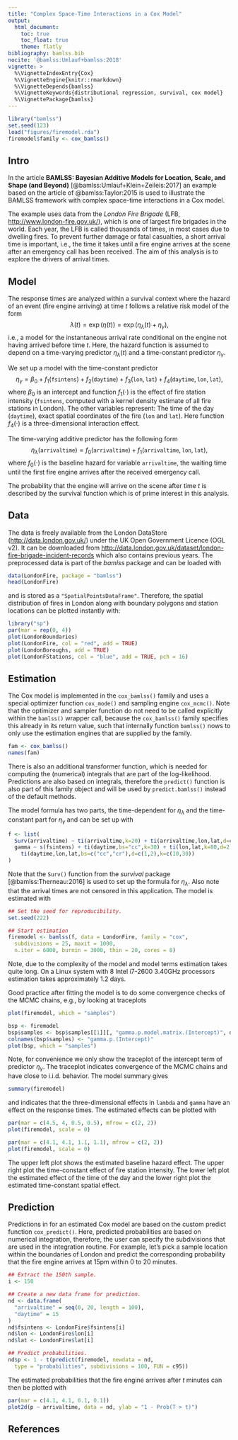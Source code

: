 ```yaml
---
title: "Complex Space-Time Interactions in a Cox Model"
output:
  html_document:
    toc: true
    toc_float: true
    theme: flatly
bibliography: bamlss.bib
nocite: '@bamlss:Umlauf+bamlss:2018'
vignette: >
  %\VignetteIndexEntry{Cox}
  %\VignetteEngine{knitr::rmarkdown}
  %\VignetteDepends{bamlss}
  %\VignetteKeywords{distributional regression, survival, cox model}
  %\VignettePackage{bamlss}
---
```


```r
library("bamlss")
set.seed(123)
load("figures/firemodel.rda")
firemodel$family <- cox_bamlss()
```

## Intro

In the article **BAMLSS: Bayesian Additive Models for Location, Scale, and Shape (and Beyond)**
[@bamlss:Umlauf+Klein+Zeileis:2017] an example based on the article of @bamlss:Taylor:2015 is
used to illustrate the BAMLSS framework with complex space-time interactions in a Cox model.

The example uses data from the _London Fire Brigade_
(LFB, [http://www.london-fire.gov.uk/](http://www.london-fire.gov.uk/)), which is one of largest
fire brigades  in the world. Each year, the LFB is called thousands of times, in most cases due to
dwelling fires. To prevent further damage or fatal casualties, a short arrival time is important,
i.e., the time it takes until a fire engine arrives at the scene after an emergency call has been
received. The aim of this analysis is to explore the drivers of arrival times.

## Model

The response times are analyzed within a survival context where the
hazard of an event (fire engine arriving) at time $t$ follows a relative risk model of the form
$$
\lambda(t) = \exp\left(\eta(t)\right) =  \exp\left( \eta_{\lambda}(t) + \eta_{\gamma} \right),
$$
i.e., a model for the instantaneous arrival rate conditional on the engine not having arrived before
time $t$. Here, the hazard function is assumed to depend on a time-varying predictor
$\eta_{\lambda}(t)$ and a time-constant predictor $\eta_{\gamma}$.

We set up a model with the time-constant predictor
$$
\eta_{\gamma} = \beta_0 + f_1(\texttt{fsintens}) + f_2(\texttt{daytime}) +
  f_3(\texttt{lon}, \texttt{lat}) + f_4(\texttt{daytime}, \texttt{lon}, \texttt{lat}),
$$
where $\beta_0$ is an intercept and function $f_1( \cdot )$ is the effect of fire station intensity
(`fsintens`, computed with a kernel density estimate of all fire stations in London). The other
variables represent: The time of the day (`daytime`), exact spatial coordinates of the fire
(`lon` and `lat`). Here function $f_4( \cdot )$ is a three-dimensional interaction effect.

The time-varying additive predictor has the following form
$$
\eta_{\lambda}(\texttt{arrivaltime}) = f_0(\texttt{arrivaltime}) + f_1(\texttt{arrivaltime}, \texttt{lon}, \texttt{lat}),
$$
where $f_0( \cdot )$ is the baseline hazard for variable `arrivaltime`, the waiting time until the
first fire engine arrives after the received emergency call.

The probability that the engine will arrive on the scene after time $t$ is described by the survival
function
\begin{equation} \label{eqn:surv}
S(t) = \mathrm{Prob}(T > t) = \exp \, \left( -\int_0^t \lambda(u)du \right),
\end{equation}
which is of prime interest in this analysis.

## Data

The data is freely available from the London DataStore
([http://data.london.gov.uk/](http://data.london.gov.uk/)) under the UK
Open Government Licence (OGL v2). It can be downloaded from
[http://data.london.gov.uk/dataset/london-fire-brigade-incident-records](http://data.london.gov.uk/dataset/london-fire-brigade-incident-records)
which also contains previous years. The preprocessed data is part of the _bamlss_ package and
can be loaded with
```r
data(LondonFire, package = "bamlss")
head(LondonFire)
```
and is stored as a `"SpatialPointsDataFrame"`. Therefore, the spatial distribution of fires in
London along with boundary polygons and station locations can be plotted instantly with:
```r
library("sp")
par(mar = rep(0, 4))
plot(LondonBoundaries)
plot(LondonFire, col = "red", add = TRUE)
plot(LondonBoroughs, add = TRUE)
plot(LondonFStations, col = "blue", add = TRUE, pch = 16)
```

## Estimation

The Cox model is implemented in the `cox_bamlss()` family and uses a special optimizer function
`cox_mode()` and sampling engine `cox_mcmc()`. Note that the optimizer and sampler function do
not need to be called explicitly within the `bamlss()` wrapper call, because the `cox_bamlss()`
family specifies this already in its return value, such that internally function `bamlss()`
nows to only use the estimation engines that are supplied by the family.
```r
fam <- cox_bamlss()
names(fam)
```
There is also an additional transformer function, which is needed for computing the (numerical)
integrals that are part of the log-likelihood. Predictions are also based on integrals, therefore
the `predict()` function is also part of this family object and will be used by `predict.bamlss()`
instead of the default methods.

The model formula has two parts, the time-dependent for $\eta_{\lambda}$ and the time-constant
part for $\eta_{\gamma}$ and can be set up with
```r
f <- list(
  Surv(arrivaltime) ~ ti(arrivaltime,k=20) + ti(arrivaltime,lon,lat,d=c(1,2),k=c(5,30)),
  gamma ~ s(fsintens) + ti(daytime,bs="cc",k=30) + ti(lon,lat,k=80,d=2) +
    ti(daytime,lon,lat,bs=c("cc","cr"),d=c(1,2),k=c(10,30))
)
```
Note that the `Surv()` function from the _survival_ package [@bamlss:Therneau:2016] is used to
set up the formula for $\eta_{\lambda}$. Also note that the arrival times are not censored
in this application. The model is estimated with
```r
## Set the seed for reproducibility.
set.seed(222)

## Start estimation
firemodel <- bamlss(f, data = LondonFire, family = "cox",
  subdivisions = 25, maxit = 1000,
  n.iter = 6000, burnin = 3000, thin = 20, cores = 8)
```
Note, due to the complexity of the model and model terms estimation takes quite long. On a Linux
system with 8 Intel i7-2600 3.40GHz processors estimation takes approximately 1.2 days.

Good practice after fitting the model is to do some convergence checks of the MCMC chains, e.g.,
by looking at traceplots
```r
plot(firemodel, which = "samples")
```
```r
bsp <- firemodel
bsp$samples <- bsp$samples[[1]][, "gamma.p.model.matrix.(Intercept)", drop = FALSE]
colnames(bsp$samples) <- "gamma.p.(Intercept)"
plot(bsp, which = "samples")
```
Note, for convenience we only show the traceplot of the intercept term of predictor $\eta_{\gamma}$.
The traceplot indicates convergence of the MCMC chains and have close to i.i.d. behavior.
The model summary gives
```r
summary(firemodel)
```
and indicates that the three-dimensional effects in `lambda` and `gamma` have an effect on the
response times. The estimated effects can be plotted with
```r
par(mar = c(4.5, 4, 0.5, 0.5), mfrow = c(2, 2))
plot(firemodel, scale = 0)
```
```r
par(mar = c(4.1, 4.1, 1.1, 1.1), mfrow = c(2, 2))
plot(firemodel, scale = 0)
```
The upper left plot shows the estimated baseline hazard effect. The upper right plot the time-constant
effect of fire station intensity. The lower left plot the estimated effect of the time of the day
and the lower right plot the estimated time-constant spatial effect.

## Prediction

Predictions in for an estimated Cox model are based on the custom predict function `cox_predict()`.
Here, predicted probabilities are based on numerical integration, therefore, the user can specify
the subdivisions that are used in the integration routine. For example, let's pick a sample
location within the boundaries of London and predict the corresponding probability that the
fire engine arrives at 15pm within 0 to 20 minutes.
```r
## Extract the 150th sample.
i <- 150

## Create a new data frame for prediction.
nd <- data.frame(
  "arrivaltime" = seq(0, 20, length = 100),
  "daytime" = 15
)
nd$fsintens <- LondonFire$fsintens[i]
nd$lon <- LondonFire$lon[i]
nd$lat <- LondonFire$lat[i]

## Predict probabilities.
nd$p <- 1 - t(predict(firemodel, newdata = nd,
  type = "probabilities", subdivisions = 100, FUN = c95))
```
The estimated probabilities that the fire engine arrives after $t$ minutes can then be plotted with
```r
par(mar = c(4.1, 4.1, 0.1, 0.1))
plot2d(p ~ arrivaltime, data = nd, ylab = "1 - Prob(T > t)")
```

## References

